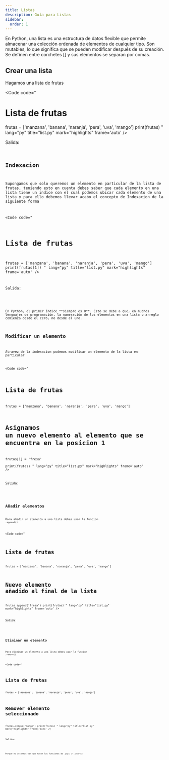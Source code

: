 ```yaml
---
title: Listas
description: Guía para Listas
sidebar:
  order: 1
---
```


En Python, una lista es una estructura de datos flexible que permite almacenar una colección ordenada de elementos de cualquier tipo. Son mutables, lo que significa que se pueden modificar después de su creación. Se definen entre corchetes [] y sus elementos se separan por comas. 

## Crear una lista

Hagamos una lista de frutas

<Code 
code="
# Lista de frutas
frutas = ['manzana', 'banana', 'naranja', 'pera', 'uva', 'mango']
print(frutas)
"
lang="py" 
title="list.py" 
mark="highlights"
frame='auto' />

Salida:

<Code 
code="
['manzana', 'banana', 'naranja', 'pera', 'uva', 'mango']
"
title="terminal" 
mark="highlights"
frame='terminal' />

## Indexacion

Supongamos que solo queremos un elemento en particular de la lista de frutas, teniendo esto en cuenta debes saber que cada elemento en una lista tiene un indice con el cual podemos ubicar cada elemento de una lista y para ello debemos llevar acabo el concepto de Indexacion de la siguiente forma

<Code 
code="
# Lista de frutas
frutas = ['manzana', 'banana', 'naranja', 'pera', 'uva', 'mango']
print(frutas[1])
"
lang="py" 
title="list.py" 
mark="highlights"
frame='auto' />

Salida:

<Code 
code="
banana
"
title="terminal" 
mark="highlights"
frame='terminal' />

<Aside type="note">
En Python, el primer índice **siempre es 0**. Esto se debe a que, en muchos lenguajes de programación, la numeración de los elementos en una lista o arreglo comienza desde el cero, no desde el uno.
</Aside>

## Modificar un elemento

Atravez de la indexacion podemos modificar un elemento de la lista en particular

<Code 
code="
# Lista de frutas
frutas = ['manzana', 'banana', 'naranja', 'pera', 'uva', 'mango']

# Asignamos un nuevo elemento al elemento que se encuentra en la posicion 1
frutas[1] = 'fresa'  
print(frutas)
"
lang="py" 
title="list.py" 
mark="highlights"
frame='auto' />

Salida:

<Code 
code="
['manzana', 'fresa', 'naranja', 'pera', 'uva', 'mango']
"
title="terminal" 
mark="highlights"
frame='terminal' />

## Añadir elementos

Para añadir un elemento a una lista debes usar la funcion <code>.append()</code>

<Code 
code="
# Lista de frutas
frutas = ['manzana', 'banana', 'naranja', 'pera', 'uva', 'mango']

# Nuevo elemento añadido al final de la lista
frutas.append('fresa')
print(frutas)
"
lang="py" 
title="list.py" 
mark="highlights"
frame='auto' />

Salida:

<Code 
code="
['manzana', 'banana', 'naranja', 'pera', 'uva', 'mango', 'fresa']
"
title="terminal" 
mark="highlights"
frame='terminal' />

## Eliminar un elemento

Para eliminar un elemento a una lista debes usar la funcion <code>.remove()</code>

<Code 
code="
# Lista de frutas
frutas = ['manzana', 'banana', 'naranja', 'pera', 'uva', 'mango']

# Remover elemento seleccionado
frutas.remove('mango')
print(frutas)
"
lang="py" 
title="list.py" 
mark="highlights"
frame='auto' />

Salida:

<Code 
code="
['manzana', 'banana', 'naranja', 'pera', 'uva']
"
title="terminal" 
mark="highlights"
frame='terminal' />

<Aside type="tip" title='Reto'>
Porque no intentas ver que hacen las funciones de <code>.pop()</code> y <code>.insert()</code>
</Aside>
